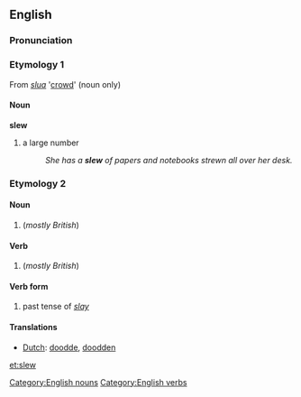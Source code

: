 ==English==
=== Pronunciation ===
{{IPA|[slu&#720;]}}

===Etymology 1===
From {{Ir.}} ''[[slua]]'' '[[crowd]]' (noun only)

====Noun====
[[Category:English nouns]]
'''slew'''
# a large number
#:''She has a '''slew''' of papers and notebooks strewn all over her desk.''

===Etymology 2===
====Noun====
#(''mostly British'') {{altspellpar|slue}}
==== Verb ====
[[Category:English verbs]]
{{en-infl-reg-consonant|slew||}}
#(''mostly British'') {{altspellpar|slue}}

==== Verb form ====
# past tense of ''[[slay]]''

==== Translations ====
*[[Dutch]]: [[doodde]], [[doodden]]

[[et:slew]]